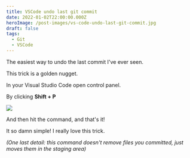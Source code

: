 ```yaml
---
title: VSCode undo last git commit
date: 2022-01-02T22:00:00.000Z
heroImage: /post-images/vs-code-undo-last-git-commit.jpg
draft: false
tags:
  - Git
  - VSCode
---
```


The easiest way to undo the last commit I've ever seen.

This trick is a golden nugget.

In your Visual Studio Code open control panel.

By clicking **Shift + P**

![](/post-images/2022-01-image.webp)

And then hit the command, and that's it!

It so damn simple! I really love this trick.

*(One last detail: this command doesn't remove files you committed, just moves them in the staging area)*
